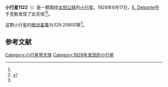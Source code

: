 {{Infobox planet
| bgcolour = #FFFFC0
| name = 1122 Neith
| symbol = 
| image = 
| caption = 
| discovery = yes
| discovery_ref = 
| discoverer = [[E._Delporte|E. Delporte]]
| discovery_site = [[于克勒|于克勒]] 
| discovered = 1928年9月17日
| designations = yes
| mp_name = 
| named_after = 
| alt_names = 1928 SB/ 1941 YH / 1953 OA / A924 VA
| mp_category = [[主带小行星|主带小行星]]
| orbit_ref = <ref name="a">[http://ssd.jpl.nasa.gov/sbdb.cgi?sstr=1122 1122 Neith] {{Wayback|url=http://ssd.jpl.nasa.gov/sbdb.cgi?sstr=1122 |date=20210724033300 }}，小行星數據庫瀏覽器（JPL Small-Body Database Browser）－[[美国国家航空航天局|美国国家航空航天局]]喷气推进实验室</ref>
| epoch = 2456400.5 (2013年4月18日更新)
| aphelion = {{convert|3.2763589|AU|km|3|abbr=on|lk=out}}
| perihelion = {{convert|1.9363755|AU|km|3|abbr=on}}
| semimajor = {{convert|2.6063672|AU|km|3|abbr=on}}
| eccentricity = 0.2570596
| period = 1536.922055 [[日|日]]<br />4.21[[儒略年|儒略年]]
| avg_speed = 
| inclination = 4.73996
| asc_node = 63.42491
| mean_anomaly = 
| arg_peri = 329.25900
| satellites = 
| physical_characteristics = yes
| dimensions = 
| mass = 
| density = 
| surface_grav = 
| escape_velocity = 
| sidereal_day = 
| axial_tilt = 
| pole_ecliptic_lat = 
| pole_ecliptic_lon = 
| albedo = 
| temperatures= 
| temp_name1 = 
| mean_temp_1 = 
| max_temp_1 = 
| temp_name2 = 
| max_temp_2 = 
| spectral_type = 
| abs_magnitude = 329.25900
}}

'''小行星1122'''（{{lang-en|1122 Neith}}）是一颗围绕[[太阳|太阳]][[公转|公转]]的[[小行星|小行星]]。1928年9月17日，[[E._Delporte|E. Delporte]]在于克勒发现了此天体<ref name="a" /><ref>{{cite news|title=小行星列表|url=http://cfa-www.harvard.edu/iau/lists/NumberedMPs.txt|accessdate=2013-07-08|newspaper=哈佛大学|archive-date=2008-05-17|archive-url=https://web.archive.org/web/20080517010638/http://cfa-www.harvard.edu/iau/lists/NumberedMPs.txt|dead-url=no}}</ref>。

这颗小行星的[[绝对星等|绝对星等]]为329.25900等<ref name="a" />。

==参考文献==
{{reflist}}
{{Minor Planet Number|[[小行星1121|小行星1121]]|[[小行星1123|小行星1123]]}}

{{小天体}}

[[Category:小行星带天体|Category:小行星带天体]]
[[Category:1928年发现的小行星|Category:1928年发现的小行星]]

{{asteroid-stub}}
